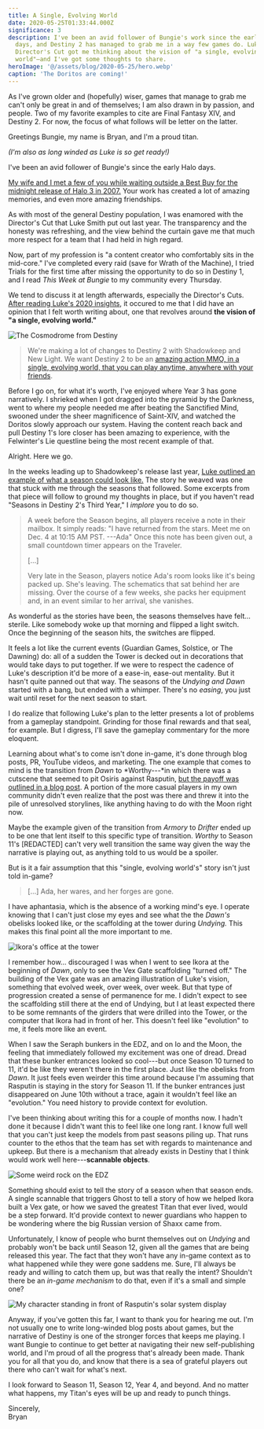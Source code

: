 ```yaml
---
title: A Single, Evolving World
date: 2020-05-25T01:33:44.000Z
significance: 3
description: I've been an avid follower of Bungie's work since the early Halo
  days, and Destiny 2 has managed to grab me in a way few games do. Luke Smith's
  Director's Cut got me thinking about the vision of "a single, evolving
  world"—and I've got some thoughts to share.
heroImage: '@/assets/blog/2020-05-25/hero.webp'
caption: 'The Doritos are coming!'
---
```



<Lead>

As I've grown older and (hopefully) wiser, games that manage to grab me can't only be great in and of themselves; I am also drawn in by passion, and people. Two of my favorite examples to cite are Final Fantasy XIV, and Destiny 2. For now, the focus of what follows will be letter on the latter.

</Lead>

Greetings Bungie, my name is Bryan, and I'm a proud titan.

_(I'm also as long winded as Luke is so get ready!)_

I've been an avid follower of Bungie's since the early Halo days.

[My wife and I met a few of you while waiting outside a Best Buy for the midnight release of Halo 3 in 2007.](https://www.flickr.com/photos/avalonstar/1445281786/in/album-72157604546111698/%20) Your work has created a lot of amazing memories, and even more amazing friendships.

As with most of the general Destiny population, I was enamored with the Director's Cut that Luke Smith put out last year. The transparency and the honesty was refreshing, and the view behind the curtain gave me that much more respect for a team that I had held in high regard.

Now, part of my profession is "a content creator who comfortably sits in the mid-core." I've completed every raid (save for Wrath of the Machine), I tried Trials for the first time after missing the opportunity to do so in Destiny 1, and I read _This Week at Bungie_ to my community every Thursday.

We tend to discuss it at length afterwards, especially the Director's Cuts. [After reading Luke's 2020 insights](https://www.bungie.net/en/News/Article/48758), it occured to me that I did have an opinion that I felt worth writing about, one that revolves around **the vision of "a single, evolving world."**

<Image src="2020-05-25/cosmodrome.webp" alt="The Cosmodrome from Destiny" caption="Seeing the Cosmodrome in 4K took my breath away." />

> We're making a lot of changes to Destiny 2 with Shadowkeep and New Light. We want Destiny 2 to be an [amazing action MMO, in a single, evolving world, that you can play anytime, anywhere with your friends](https://www.youtube.com/watch?v=WVk4PkTG99o).

Before I go on, for what it's worth, I've enjoyed where Year 3 has gone narratively. I shrieked when I got dragged into the pyramid by the Darkness, went to where my people needed me after beating the Sanctified Mind, swooned under the sheer magnificence of Saint-XIV, and watched the Doritos slowly approach our system. Having the content reach back and pull Destiny 1's lore closer has been amazing to experience, with the Felwinter's Lie questline being the most recent example of that.

Alright. Here we go.

In the weeks leading up to Shadowkeep's release last year, [Luke outlined an example of what a season could look like.](https://www.bungie.net/en/Explore/Detail/News/48097) The story he weaved was one that stuck with me through the seasons that followed. Some excerpts from that piece will follow to ground my thoughts in place, but if you haven't read "Seasons in Destiny 2's Third Year," I _implore_ you to do so.

> A week before the Season begins, all players receive a note in their mailbox. It simply reads: "I have returned from the stars. Meet me on Dec. 4 at 10:15 AM PST. ---Ada" Once this note has been given out, a small countdown timer appears on the Traveler.
>
> [...]
>
> Very late in the Season, players notice Ada's room looks like it's being packed up. She's leaving. The schematics that sat behind her are missing. Over the course of a few weeks, she packs her equipment and, in an event similar to her arrival, she vanishes.

As wonderful as the stories have been, the seasons themselves have felt... sterile. Like somebody woke up that morning and flipped a light switch. Once the beginning of the season hits, the switches are flipped.

It feels a lot like the current events (Guardian Games, Solstice, or The Dawning) do: all of a sudden the Tower is decked out in decorations that would take days to put together. If we were to respect the cadence of Luke's description it'd be more of a ease-in, ease-out mentality. But it hasn't quite panned out that way. The seasons of the _Undying and Dawn_ started with a bang, but ended with a whimper. There's no _easing_, you just wait until reset for the next season to start.

I do realize that following Luke's plan to the letter presents a lot of problems from a gameplay standpoint. Grinding for those final rewards and that seal, for example. But I digress, I'll save the gameplay commentary for the more eloquent.

Learning about what's to come isn't done in-game, it's done through blog posts, PR, YouTube videos, and marketing. The one example that comes to mind is the transition from _Dawn_ to *Worthy---*in which there was a cutscene that seemed to pit Osiris against Rasputin, [but the payoff was outlined in a blog post](https://www.bungie.net/en/Explore/Detail/News/48506). A portion of the more casual players in my own community didn't even realize that the post was there and threw it into the pile of unresolved storylines, like anything having to do with the Moon right now.

Maybe the example given of the transition from _Armory_ to _Drifter_ ended up to be one that lent itself to this specific type of transition. _Worthy_ to Season 11's [REDACTED] can't very well transition the same way given the way the narrative is playing out, as anything told to us would be a spoiler.

But is it a fair assumption that this "single, evolving world's" story isn't just told in-game?

> [...] Ada, her wares, and her forges are gone.

I have aphantasia, which is the absence of a working mind's eye. I operate knowing that I can't just close my eyes and see what the the _Dawn's_ obelisks looked like, or the scaffolding at the tower during _Undying._ This makes this final point all the more important to me.

<Image src="2020-05-25/office.webp" alt="Ikora's office at the tower" caption="I would've loved to show people that this is where scaffolding for a Vex gate once stood..." />

I remember how... discouraged I was when I went to see Ikora at the beginning of _Dawn_, only to see the Vex Gate scaffolding "turned off." The building of the Vex gate was an amazing illustration of Luke's vision, something that evolved week, over week, over week. But that type of progression created a sense of permanence for me. I didn't expect to see the scaffolding still there at the end of Undying, but I at least expected there to be some remnants of the girders that were drilled into the Tower, or the computer that Ikora had in front of her. This doesn't feel like "evolution" to me, it feels more like an event.

When I saw the Seraph bunkers in the EDZ, and on Io and the Moon, the feeling that immediately followed my excitement was one of dread. Dread that these bunker entrances looked so cool---but once Season 10 turned to 11, it'd be like they weren't there in the first place. Just like the obelisks from _Dawn_. It just feels even weirder this time around because I'm assuming that Rasputin is staying in the story for Season 11. If the bunker entrances just disappeared on June 10th without a trace, again it wouldn't feel like an "evolution." You need history to provide context for evolution.

I've been thinking about writing this for a couple of months now. I hadn't done it because I didn't want this to feel like one long rant. I know full well that you can't just keep the models from past seasons piling up. That runs counter to the ethos that the team has set with regards to maintenance and upkeep. But there is a mechanism that already exists in Destiny that I think would work well here---**scannable objects**.

<Image src="2020-05-25/rock.webp" alt="Some weird rock on the EDZ" caption="“What’s this weird rock?” Oh! I can scan it and have Ghost can teach me a few things." />

Something should exist to tell the story of a season when that season ends. A single scannable that triggers Ghost to tell a story of how we helped Ikora built a Vex gate, or how we saved the greatest Titan that ever lived, would be a step forward. It'd provide context to newer guardians who happen to be wondering where the big Russian version of Shaxx came from.

Unfortunately, I know of people who burnt themselves out on _Undying_ and probably won't be back until Season 12, given all the games that are being released this year. The fact that they won't have any in-game context as to what happened while they were gone saddens me. Sure, I'll always be ready and willing to catch them up, but was that really the intent? Shouldn't there be an _in-game mechanism_ to do that, even if it's a small and simple one?

<Image src="2020-05-25/rasputin.webp" alt="My character standing in front of Rasputin's solar system display" caption="The Darkness has to get past my fist first." />

Anyway, if you've gotten this far, I want to thank you for hearing me out. I'm not usually one to write long-winded blog posts about games, but the narrative of Destiny is one of the stronger forces that keeps me playing. I want Bungie to continue to get better at navigating their new self-publishing world, and I'm proud of all the progress that's already been made. Thank you for all that you do, and know that there is a sea of grateful players out there who can't wait for what's next.

I look forward to Season 11, Season 12, Year 4, and beyond. And no matter what happens, my Titan's eyes will be up and ready to punch things.

Sincerely,  
Bryan
